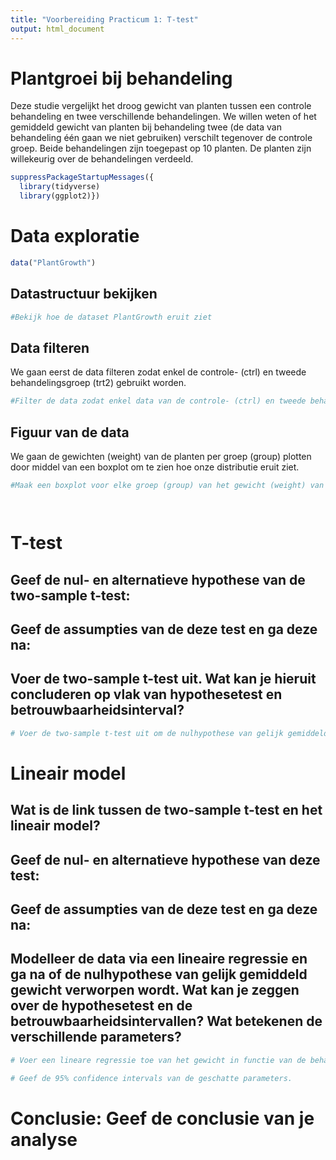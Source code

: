 ```yaml
---
title: "Voorbereiding Practicum 1: T-test"
output: html_document
---
```


# Plantgroei bij behandeling
Deze studie vergelijkt het droog gewicht van planten tussen een controle behandeling en twee verschillende behandelingen. We willen weten of het gemiddeld gewicht van planten bij behandeling twee (de data van behandeling één gaan we niet gebruiken) verschilt tegenover de controle groep. Beide behandelingen zijn toegepast op 10 planten. De planten zijn willekeurig over de behandelingen verdeeld.

```r
suppressPackageStartupMessages({
  library(tidyverse)
  library(ggplot2)})
```


# Data exploratie
```r
data("PlantGrowth")
```

## Datastructuur bekijken
```r
#Bekijk hoe de dataset PlantGrowth eruit ziet

```
## Data filteren
We gaan eerst de data filteren zodat enkel de controle- (ctrl) en tweede behandelingsgroep (trt2) gebruikt worden.
```r
#Filter de data zodat enkel data van de controle- (ctrl) en tweede behandelingsgroep (trt2) gebruikt worden.

```


## Figuur van de data
We gaan de gewichten (weight) van de planten per groep (group) plotten door middel van een boxplot om te zien hoe onze distributie eruit ziet.
```r
#Maak een boxplot voor elke groep (group) van het gewicht (weight) van de planten 




```


# T-test

## Geef de nul- en alternatieve hypothese van de two-sample t-test:


## Geef de assumpties van de deze test en ga deze na:


## Voer de two-sample t-test uit. Wat kan je hieruit concluderen op vlak van hypothesetest en betrouwbaarheidsinterval?

```r
# Voer de two-sample t-test uit om de nulhypothese van gelijk gemiddeld gewicht tussen de controlebehandeling en behandeling 2 na te gaan.


```


# Lineair model

## Wat is de link tussen de two-sample t-test en het lineair model?

## Geef de nul- en alternatieve hypothese van deze test:

## Geef de assumpties van de deze test en ga deze na:


## Modelleer de data via een lineaire regressie en ga na of de nulhypothese van gelijk gemiddeld gewicht verworpen wordt. Wat kan je zeggen over de hypothesetest en de betrouwbaarheidsintervallen? Wat betekenen de verschillende parameters?

```r
# Voer een lineare regressie toe van het gewicht in functie van de behandelingsgroep.


```

```r
# Geef de 95% confidence intervals van de geschatte parameters.
```


# Conclusie: Geef de conclusie van je analyse

